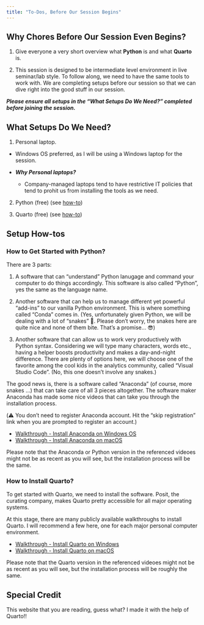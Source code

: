 ```yaml
---
title: "To-Dos, Before Our Session Begins"
---
```


## Why Chores Before Our Session Even Begins?

1. Give everyone a very short overview what **Python** is and what **Quarto** is.

2. This session is designed to be intermediate level environment in live seminar/lab style. To follow along, we need to have the same tools to work with. We are completing setups before our session so that we can dive right into the good stuff in our session. 

***Please ensure all setups in the "What Setups Do We Need?" completed before joining the session.***

## What Setups Do We Need? 

1. Personal laptop.

  - Windows OS preferred, as I will be using a Windows laptop for the session.

  - ***Why Personal laptops?***
    
    - Company-managed laptops tend to have restrictive IT policies that tend to prohit us from installing the tools as we need.

2. Python (free) (see [how-to](#how-to-get-started-with-python))

3. Quarto (free) (see [how-to](#how-to-install-quarto))

## Setup How-tos

### How to Get Started with Python?

There are 3 parts:

1. A software that can "understand" Python lanugage and command your computer to do things accordingly. This software is also called "Python", yes the same as the language name.

2. Another software that can help us to manage different yet powerful "add-ins" to our vanilla Python environment. This is where something called "Conda" comes in. (Yes, unfortunately given Python, we will be dealing with a lot of "snakes" 🐍. Please don't worry, the snakes here are quite nice and none of them bite. That's a promise... 😎) 

3. Another software that can allow us to work very productively with Python syntax. Considering we will type many characters, words etc., having a helper boosts productivity and makes a day-and-night difference. There are plenty of options here, we will choose one of the favorite among the cool kids in the analytics community, called "Visual Studio Code". (No, this one doesn't involve any snakes.)

The good news is, there is a software called "Anaconda" (of course, more snakes ...) that can take care of all 3 pieces altogether. The software maker Anaconda has made some nice videos that can take you through the installation process.

(⚠️ You don't need to register Anaconda account. Hit the "skip registration" link when you are prompted to register an account.)

- [Walkthrough - Install Anaconda on Windows OS](https://www.youtube.com/watch?v=yFeVEAeOcnE&t=1s)
- [Walkthrough - Install Anaconda on macOS](https://youtu.be/DNu8pQOYRGg)

Please note that the Anaconda or Python version in the referenced videoes might not be as recent as you will see, but the installation process will be the same. 

### How to Install Quarto?

To get started with Quarto, we need to install the software. Posit, the curating company, makes Quarto pretty accessible for all major operating systems. 

At this stage, there are many publicly available walkthroughs to install Quarto. I will recommend a few here, one for each major personal computer environment. 

- [Walkthrough - Install Quarto on Windows](https://www.youtube.com/watch?v=JQ8WbI2_Rc4)
- [Walkthrough - Install Quarto on macOS](https://www.youtube.com/watch?v=aOGGPcWZKUs)

Please note that the Quarto version in the referenced videoes might not be as recent as you will see, but the installation process will be roughly the same. 

## Special Credit

This website that you are reading, guess what? I made it with the help of Quarto!!


<!-- https://www.youtube.com/watch?v=U3VAqCTujpg -->